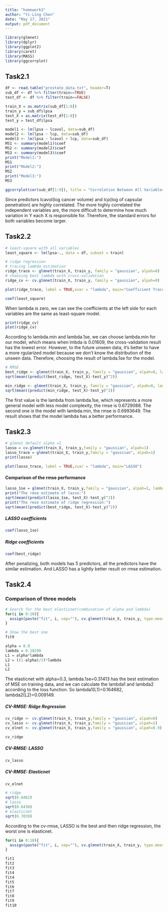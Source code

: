 ---
title: "homework3"
author: "Yi-Ling Chen"
date: "May 17, 2021"
output: pdf_document
---

```{r echo=FALSE, results='hide'}
library(glmnet)
library(dplyr)
library(ggplot2)
library(caret)
library(MASS)
library(ggcorrplot)
```

## Task2.1
```{r}
df <- read.table("prostate_data.txt", header=T)
sub_df <- df %>% filter(train==TRUE)
test_df <- df %>% filter(train==FALSE)

train_X = as.matrix(sub_df[1:8])
train_y = sub_df$lpsa
test_X = as.matrix(test_df[1:8])
test_y = test_df$lpsa
```

```{r}
model1 <- lm(lpsa ~ lcavol, data=sub_df)
model2 <- lm(lpsa ~ lcp, data=sub_df)
model3 <- lm(lpsa ~ lcavol + lcp, data=sub_df)
MS1 <- summary(model1)$coef
MS2 <- summary(model2)$coef
MS3 <- summary(model3)$coef
print("Model1:")
MS1
print("Model2:")
MS2
print("Model3:")
MS3
```

```{r}
ggcorrplot(cor(sub_df[1:9]), title = "Correlation Between All Variables")
```
Since predictors lcavol(log cancer volume) and lcp(log of capsular penetration) are highly correlated.
The more highly correlated the independent variables are, the more difficult to determine how much variation in Y each X is
responsible for. Therefore, the standard errors for both variables become larger. 



## Task2.2
```{r}
# least-square with all variables
least_square <- lm(lpsa~., data = df, subset = train)

# ridge regression
# tracing lambda estimation
ridge_trace <- glmnet(train_X, train_y, family = "gaussian", alpah=0)
# choosing best lambda with cross-validation
ridge_cv <- cv.glmnet(train_X, train_y, family = "gaussian", alpah=0)

plot(ridge_trace, label = TRUE,xvar = "lambda", main="Coefficient Trace of Ridge Regression")
```
```{r}
coef(least_square)
```
When lambda is zero, we can see the coefficients at the left side for each variables are the same as least-square model.

```{r}
print(ridge_cv)
plot(ridge_cv)
```
According to lambda.min and lambda.1se, we can choose lambda.min for our model, which means when lmbda is 0.01609, the cross-validation result has the lowest error. However, to the future unseen data, it's better to have a more rgularized model because we don't know the distribution of the unseen data. Therefore, choosing the result of lambda.1se for the model. 

```{r}
# RMSE
best_ridge <- glmnet(train_X, train_y, family = "gaussian", alpah=0, lambda = ridge_cv$lambda.1se)
sqrt(mean((predict(best_ridge, test_X)-test_y)^2))

min_ridge <- glmnet(train_X, train_y, family = "gaussian", alpah=0, lambda = ridge_cv$lambda.min)
sqrt(mean((predict(min_ridge, test_X)-test_y)^2))
```
The first value is the lambda from lambda.1se, which represents a more general model with less model complexity, the rmse is 0.6729088. The second one is the model with lambda.min, the rmse is 0.6993649. The result shows that the model lambda has a better performance.



## Task2.3
```{r}
# glmnet default alpha =1
lasso = cv.glmnet(train_X, train_y,family = "gaussian", alpah=1)
lasso_trace = glmnet(train_X, train_y,family = "gaussian", alpah=1)
print(lasso)
```

```{r}
plot(lasso_trace, label = TRUE,xvar = "lambda", main="LASSO")
```

#### Comparison of the rmse performance
```{r}
lasso_1se = glmnet(train_X, train_y,family = "gaussian", alpah=1, lambda = lasso$lambda.1se)
print("The rmse estimate of lasso:")
sqrt(mean((predict(lasso_1se, test_X)-test_y)^2))
print("The rmse estimate of ridge regression:")
sqrt(mean((predict(best_ridge, test_X)-test_y)^2))
```

##### LASSO coefficients
```{r}
coef(lasso_1se)
```
##### Ridge coefficients
```{r}
coef(best_ridge)
```
After penalizing, both models has 5 predictors, all the predictors have the similar estimation. And LASSO has a lightly better result on rmse estimation.



## Task2.4

### Comparison of three models
```{r}
# Search for the best elasticnet(combination of alpha and lambda)
for(i in 0:10){
  assign(paste("fit", i, sep=""), cv.glmnet(train_X, train_y, type.measure="mse", alpha=i/10,family="gaussian"))
}

# Show the best one
fit9
```

```{r}
alpha = 0.9
lambda = 0.18298 
L1 = alpha*lambda
L2 = ((1-alpha)/2)*lambda
L1
L2
```

The elasticnet with alpha=0.3, lambda.1se=0.31413 has the best estimation of MSE on training data, and we can calculate the lambda1 and lambda2 according to the loss function. So lambda1(L1)=0.164682, lambda2(L2)=0.009149.

##### CV-RMSE: Ridge Regression
```{r}
cv_ridge <- cv.glmnet(train_X, train_y,family = "gaussian", alpah=0)
cv_lasso <- cv.glmnet(train_X, train_y,family = "gaussian", alpah=1)
cv_elnet <- cv.glmnet(train_X, train_y,family = "gaussian", alpah=0.9)

cv_ridge
```
##### CV-RMSE: LASSO
```{r}
cv_lasso
```
##### CV-RMSE: Elasticnet
```{r}
cv_elnet
```
```{r}
# ridge
sqrt(0.6462)
# lasso
sqrt(0.6430)
# elasticnet
sqrt(0.7039)
```

According to the cv-rmse, LASSO is the best and then ridge regression, the worst one is elasticnet.
```{r}
for(i in 0:10){
  assign(paste("fit", i, sep=""), cv.glmnet(train_X, train_y, type.measure="mse", alpha=i/10,family="gaussian"))
}

fit1
fit2
fit3
fit4
fit4
fit5
fit6
fit7
fit8
fit9
fit10
```

